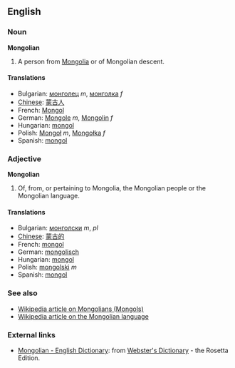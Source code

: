 ==English==
===Noun===
'''Mongolian'''
#A person from [[Mongolia]] or of Mongolian descent.

====Translations====
*Bulgarian: [[монголец]] ''m'', [[монголка]] ''f''
*[[Chinese]]: [[蒙古人]]
*French: [[Mongol]]
*German: [[Mongole]] ''m'', [[Mongolin]] ''f''
*Hungarian: [[mongol]]
*Polish: [[Mongoł]] ''m'', [[Mongołka]] ''f''
*Spanish: [[mongol]]

===Adjective===
'''Mongolian'''

#Of, from, or pertaining to Mongolia, the Mongolian people or the Mongolian language.

====Translations====
*Bulgarian: [[монголски]] ''m'', ''pl''
*[[Chinese]]: [[蒙古的]]
*French: [[mongol]]
*German: [[mongolisch]]
*Hungarian: [[mongol]]
*Polish: [[mongolski]] ''m''
*Spanish: [[mongol]]

===See also===
*[[en:Mongol|Wikipedia article on Mongolians (Mongols)]]
*[[en:Mongolian_language|Wikipedia article on the Mongolian language]]

=== External links ===
*[http://www.websters-online-dictionary.org/definition/Mongolian-english/ Mongolian - English Dictionary]: from [http://www.websters-online-dictionary.org/ Webster's Dictionary] - the Rosetta Edition.